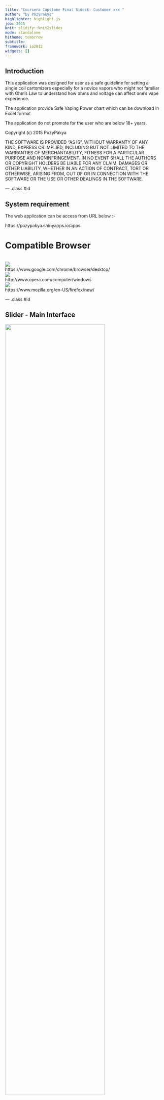 ```yaml
---
title: "Coursera Capstone Final Sideck- Customer xxx "
author: "by PozyPakya"
highlighter: highlight.js
job: 2015
knit: slidify::knit2slides
mode: standalone
hitheme: tomorrow
subtitle: 
framework: io2012
widgets: []
---
```


## Introduction

This application was designed for user as a safe guideline for setting a single coil cartomizers especially for a novice vapors who might not familiar with Ohm's Law to understand how ohms and voltage can affect one's vape experience.

The application  provide Safe Vaping Power chart which can be download in Excel format

The application do not promote for the user who are below 18+ years.

Copyright (c) 2015 PozyPakya

THE SOFTWARE IS PROVIDED "AS IS", WITHOUT WARRANTY OF ANY KIND, EXPRESS OR
IMPLIED, INCLUDING BUT NOT LIMITED TO THE WARRANTIES OF MERCHANTABILITY,
FITNESS FOR A PARTICULAR PURPOSE AND NONINFRINGEMENT. IN NO EVENT SHALL THE
AUTHORS OR COPYRIGHT HOLDERS BE LIABLE FOR ANY CLAIM, DAMAGES OR OTHER
LIABILITY, WHETHER IN AN ACTION OF CONTRACT, TORT OR OTHERWISE, ARISING FROM,
OUT OF OR IN CONNECTION WITH THE SOFTWARE OR THE USE OR OTHER DEALINGS IN
THE SOFTWARE.


--- .class #id 

## System requirement

The web application can be access from URL below :-

https://pozypakya.shinyapps.io/apps

# Compatible Browser
<br>
<img src="http://www.itdonut.co.uk/sites/default/files/google-chrome-logo.png" />
<br>
https://www.google.com/chrome/browser/desktop/
<br>
<img src="http://www.vianeos.com/newsletter/images/logo_opera.jpg"/>
<br>
http://www.opera.com/computer/windows
<br>
<img src="firefox.png"/>
<br>
https://www.mozilla.org/en-US/firefox/new/

--- .class #id 

## Slider - Main Interface

<div align=center ><img src="main.png" width=80% height=80%  /></div>


--- .class #id 

## Slider - Voltage and Ohms

<img src="slider.png" width=30% height=30%  />
<br>
You can slide and change between the value for desired value.
<br>
<img src="variables.png" width=30% height=30%  />
<br>
The value will automatically change if the slider above moves. Computed watt is the output.

--- .class #id 
## Recommendation

<img src="low.png" />
<br>
<img src="ok.png" />
<br>
<img src="danger1.png" />
<br>
<img src="low1.png" />
<br>
<img src="danger.png" />
<br>
3 types recommendation status will be shown based on the input provided.
<br>
Please set and follow the best recommendation or <font color=\"#0B610B\" >[ GOOD ]</font> status.


--- .class #id 
## vaping Power Chart
<img src="table.png" width=100% height=100%  />
<br>
Please refer to the power chart provided and the table in Excel can be <a href="calculator.xlsx">download</a> here. The recommendation setting is which in <font color=\"#0B610B\" >[ GOOD ]</font> status .



--- .class #id 
## Battery Safety Info
<img src="battinfo.png" width=70% height=70%  />
<br>
Please refer to battery safety information <a href="http://s3.amazonaws.com/csvpastebin/uploads/d019eb968e1393af1716160e317682bf/batteryperformance.csv">here</a>.The recommended safety OHM provided .


--- .class #id 
## Knowledge Based
<img src="tank.png" width=20% height=10%  />
<img src="mod.png" width=20% height=10%    />
<img src="eliquid.png" width=20% height=10%  />
<img src="battery.png" width=20% height=10%  />
<br>
<img src="info2.png" width=70% height=70%  />
<br>
<img src="info3.png" width=70% height=70%  />



--- .class #id 
## Reference
http://blog.v-ecigs.com/2014/03/what-voltagewattage-should-i-vape-at.html
<br>
http://www.tasteyourjuice.com/wordpress/volts-vs-ohms/
<br>
http://vapeordie.com/vape/voltage-wattage-chart/
<br>
http://www.vapertrain.com/page/utvvb
<br>
https://www.e-cigarette-forum.com/forum/threads/e-liquid-nicotine-consumption-table-vaping-method.344166/

## GitHub
https://github.com/pozypakya/DevDataProducts

--- .class #id 
## Thank You
Developing Data Products
Your Reproducible Pitch Presentation

OK, you've made your shiny app, now it's time to make your pitch. You get 5 slides (inclusive of the title slide)  to pitch a your app. You're going to create a web page using Slidify or Rstudio Presenter with an html5 slide deck.

Here's what you need :-

5 slides to pitch our idea done in Slidify or Rstudio Presenter
Your presentation pushed to github or Rpubs
A link to your github or Rpubs presentation pasted into the text box below
Your presentation must satisfy the following

<li>It must be done in Slidify or Rstudio Presenter</li>
<li>It must be 5 pages</li>
<li>It must be hosted on github or Rpubs</li>
<li>It must contained some embedded R code that gets run when slidifying the document</li>



